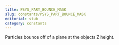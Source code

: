 ```yaml
---
title: PSYS_PART_BOUNCE_MASK
slug: constants/PSYS_PART_BOUNCE_MASK
editorial: stub
category: constants
---
```


<LSLConstant
	name="PSYS_PART_BOUNCE_MASK"
	type="integer"
	value="0x4"
/>

Particles bounce off of a plane at the objects Z height.
